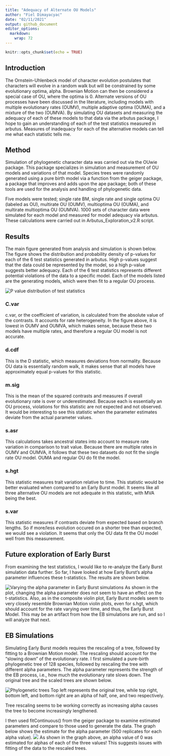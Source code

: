 ```yaml
---
title: "Adequacy of Alternate OU Models"
author: "Fiel Dimayacyac"
date: "02/11/2021"
output: github_document
editor_options: 
  markdown: 
    wrap: 72
---
```


```r
knitr::opts_chunk$set(echo = TRUE)
```

## Introduction

The Ornstein-Uhlenbeck model of character evolution postulates that
characters will evolve in a random walk but will be constrained by some
evolutionary optima, alpha. Brownian Motion can then be considered a
special case of OU, where the optima is 0. Alternate versions of OU
processes have been discussed in the literature, including models with
multiple evolutionary rates (OUMV), multiple adaptive optima (OUMA), and
a mixture of the two (OUMVA). By simulating OU datasets and measuring
the adequacy of each of these models to that data via the arbutus
package, I hope to gain an understanding of each of the test statistics
measured in arbutus. Measures of inadequacy for each of the alternative
models can tell me what each statistic tells me.

## Method

Simulation of phylogenetic character data was carried out via the OUwie
package. This package specializes in simulation and measurement of OU
models and variations of that model. Species trees were randomly
generated using a pure birth model via a function from the geiger
package, a package that improves and adds upon the ape package; both of
these tools are used for the analysis and handling of phylogenetic data.

Five models were tested; single rate BM, single rate and single optima OU
(labeled as OU), multirate OU (OUMV), multioptima OU (OUMA), and multirate
multioptima OU (OUMVA). 1000 sets of character data were simulated for
each model and measured for model adequacy via arbutus. These
calculations were carried out in Arbutus_Exploration_v2.R script.

## Results

The main figure generated from analysis and simulation is shown below.
The figure shows the distribution and probability density of p-values
for each of the 6 test statistics generated in arbutus. High p-values
suggest that the data could be represented by the model, so a high
p-value suggests better adequacy. Each of the 6 test statistics 
represents different potential violations of the data to a specific
model. Each of the models listed are the generating models, which were
then fit to a regular OU process.

![](Arbutus_Exploration/t_statistics_all_models.png "P value distribution of test statistics")

### C.var
c.var, or the coefficient of variation, is calculated from the absolute
value of the contrasts. It accounts for rate heterogeneity. In the figure
above, it is lowest in OUMV and OUMVA, which makes sense, because these two
models have multiple rates, and therefore a regular OU model is not accurate.

### d.cdf
This is the D statistic, which measures deviations from normality. Because
OU data is essentially random walk, it makes sense that all models have 
approximately equal p-values for this statistic.  

### m.sig
This is the mean of the squared contrasts and measures if overall evolutionary
rate is over or underestimated. Because each is essentially an OU process,
violations for this statistic are not expected and not observed. It would be
interesting to see this statistic when the parameter estimates deviate from
the actual parameter values.

### s.asr
This calculations takes ancestral states into account to measure rate variation
in comparison to trait value. Because there are multiple rates in OUMV and OUMVA,
it follows that these two datasets do not fit the single rate OU model. OUMA and
regular OU do fit the model.

### s.hgt
This statistic measures trait variation relative to time. This statistic would
be better evaluated when compared to an Early Burst model. It seems like all
three alternative OU models are not adequate in this statistic, with MVA being
the best.

### s.var
This statistic measures if contrasts deviate from expected based on branch 
lengths. So if more/less evolution occured on a shorter tree than expected,
we would see a violation. It seems that only the OU data fit the OU model 
well from this measurement.  

## Future exploration of Early Burst
From examining the test statistics, I would like to re-analyze the Early Burst
simulation data further. So far, I have looked at how Early Burst's alpha parameter
influences these t-statistics. The results are shown below. 

![](Arbutus_Exploration/EB_violin_plot.png "Varying the alpha parameter in Early Burst simulations")
As shown in the plot, changing the alpha parameter does not seem to have an 
effect on the t-statistics. Also, as in the composite violin plot, Early Burst
models seem to very closely resemble Brownian Motion violin plots, even for s.hgt, 
which should account for the rate varying over time, and thus, the Early Burst Model.
This may be an artifact from how the EB simulations are run, and so I will analyze
that next. 

## EB Simulations
Simulating Early Burst models requires the rescaling of a tree, followed by fitting
to a Brownian Motion model. The rescaling should account for the "slowing down"
of the evolutionary rate. I first simulated a pure-birth phylogenetic tree of 128 species,
followed by rescaling the tree with different alpha parameters. The alpha parameter 
represents the strength of the EB process, i.e., how much the evolutionary rate
slows down. The original tree and the scaled trees are shown below. 

![](Arbutus_Exploration/EB_tests/phylo_trees.png "Phylogenetic trees")
Top left represents the original tree, while top right, bottom left, and bottom
right are an alpha of half, one, and two respectively. 

Tree rescaling seems to be working correctly as increasing alpha causes the tree
to become increasingly lengthened. 

I then used fitContinuous() from the geiger package to examine estimated parameters
and compare to those used to generate the data. The graph below shows the estimate
for the alpha parameter (500 replicates for each alpha value).
![](Arbutus_Exploration/EB_tests/problem_with_fit.png)
As shown in the graph above, an alpha value of 0 was estimated for alphas of 
each of the three values! This suggests issues with fitting of the data to the
rescaled trees. 

